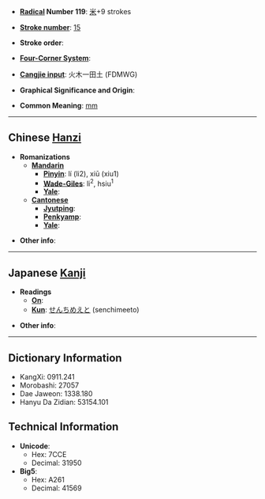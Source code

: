 * '''[[Wiktionary:Chinese radical index| Radical]] Number 119''': [[Wiktionary:Chinese radical index 米|米]]+9 strokes

* '''[[Wiktionary:Chinese total strokes index|Stroke number]]''': [[Wiktionary:Chinese total strokes index 15|15]]

* '''Stroke order''': 

* '''[[Wiktionary:Chinese four corner index|Four-Corner System]]''': 

* '''[[Wiktionary:Chinese Cangjie index|Cangjie input]]''': 火木一田土 (FDMWG)

* '''Graphical Significance and Origin''': 

* '''Common Meaning''': [[mm]]

----

== Chinese [[Hanzi]] ==

* '''Romanizations'''
** '''[[Mandarin]]'''
*** '''[[Pinyin]]''': lí (li2), xiū (xiu1)
*** '''[[Wade-Giles]]''': li<sup>2</sup>, hsiu<sup>1</sup>
*** '''[[Yale]]''': 
** '''[[Cantonese]]'''
*** '''[[Jyutping]]''':
*** '''[[Penkyamp]]''': 
*** '''[[Yale]]''': 

* '''Other info''': 

----

== Japanese [[Kanji]] ==

* '''Readings'''
** '''[[On]]''': 
** '''[[Kun]]''': [[せんちめえと]] (senchimeeto)

* '''Other info''':  

----

== Dictionary Information ==

* KangXi: 0911.241
* Morobashi: 27057
* Dae Jaweon: 1338.180
* Hanyu Da Zidian: 53154.101

== Technical Information ==

* '''Unicode''':
** Hex: 7CCE
** Decimal: 31950
* '''Big5''':
** Hex: A261
** Decimal: 41569